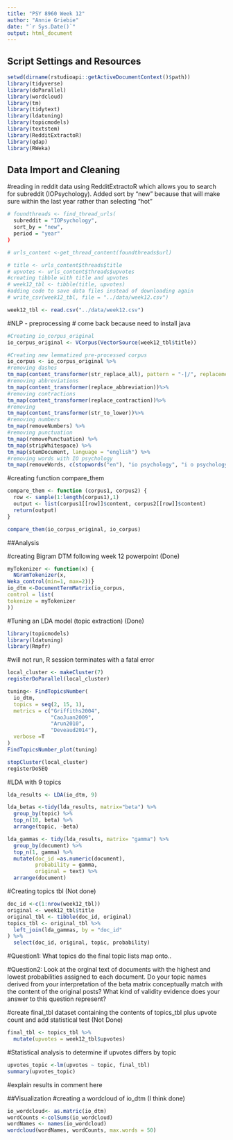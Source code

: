 ```yaml
---
title: "PSY 8960 Week 12"
author: "Annie Griebie"
date: "`r Sys.Date()`"
output: html_document
---
```


## Script Settings and Resources
```r
setwd(dirname(rstudioapi::getActiveDocumentContext()$path))
library(tidyverse)
library(doParallel)
library(wordcloud)
library(tm)
library(tidytext)
library(ldatuning)
library(topicmodels)
library(textstem)
library(RedditExtractoR)
library(qdap)
library(RWeka)
```

## Data Import and Cleaning
#reading in reddit data using RedditExtractoR which allows you to search for subreddit (IOPsychology). Added sort by "new" because that will make sure within the last year rather than selecting "hot"
```r
# foundthreads <- find_thread_urls(
  subreddit = "IOPsychology",
  sort_by = "new",
  period = "year"
)

# urls_content <-get_thread_content(foundthreads$url)

# title <- urls_content$threads$title
# upvotes <- urls_content$threads$upvotes
#creating tibble with title and upvotes
# week12_tbl <- tibble(title, upvotes)
#adding code to save data files instead of downloading again 
# write_csv(week12_tbl, file = "../data/week12.csv")
```

```r
week12_tbl <- read.csv("../data/week12.csv")
```
  
#NLP - preprocessing # come back because need to install java
```r
#Creating io_corpus_original
io_corpus_original <- VCorpus(VectorSource(week12_tbl$title))
```

```r
#Creating new lemmatized pre-processed corpus
io_corpus <- io_corpus_original %>%
#removing dashes 
tm_map(content_transformer(str_replace_all), pattern = "-|/", replacement = "")%>%
#removing abbreviations
tm_map(content_transformer(replace_abbreviation))%>%
#removing contractions
tm_map(content_transformer(replace_contraction))%>%
#removing 
tm_map(content_transformer(str_to_lower))%>%
#removing numbers
tm_map(removeNumbers) %>%
#removing punctuation
tm_map(removePunctuation) %>%
tm_map(stripWhitespace) %>%
tm_map(stemDocument, language = "english") %>%
#removing words with IO psychology
tm_map(removeWords, c(stopwords("en"), "io psychology", "i o psychology", "iopsychology", "io", "i o", "riopsychology"))
```      

#creating function compare_them
```r
compare_them <- function (corpus1, corpus2) {
  row <- sample(1:length(corpus1),1)
  output <- list(corpus1[[row]]$content, corpus2[[row]]$content)
  return(output)
}

compare_them(io_corpus_original, io_corpus)
```

##Analysis

#creating Bigram DTM following week 12 powerpoint  (Done)
```r
myTokenizer <- function(x) {
  NGramTokenizer(x,
Weka_control(min=1, max=2))}
io_dtm <-DocumentTermMatrix(io_corpus,
control = list(
tokenize = myTokenizer
))
```

#Tuning an LDA model (topic extraction) (Done)

```r
library(topicmodels)
library(ldatuning)
library(Rmpfr)
```


#will not run, R session terminates with a fatal error
```r
local_cluster <- makeCluster(7)
registerDoParallel(local_cluster)
```
```r
tuning<- FindTopicsNumber(
  io_dtm,
  topics = seq(2, 15, 1),
  metrics = c("Griffiths2004",
              "CaoJuan2009",
              "Arun2010",
              "Deveaud2014"),
  verbose =T
)
FindTopicsNumber_plot(tuning)
```
```r
stopCluster(local_cluster)
registerDoSEQ
```

#LDA with 9 topics
```r
lda_results <- LDA(io_dtm, 9)

lda_betas <-tidy(lda_results, matrix="beta") %>%
  group_by(topic) %>%
  top_n(10, beta) %>%
  arrange(topic, -beta)

lda_gammas <- tidy(lda_results, matrix= "gamma") %>%
  group_by(document) %>%
  top_n(1, gamma) %>%
  mutate(doc_id =as.numeric(document),
         probability = gamma,
         original = text) %>%
  arrange(document)
```

#Creating topics tbl (Not done)
```r
doc_id <-c(1:nrow(week12_tbl))
original <- week12_tbl$title
original_tbl <- tibble(doc_id, original)
topics_tbl <- original_tbl %>%
  left_join(lda_gammas, by = "doc_id"
) %>%
  select(doc_id, original, topic, probability)
```
#Question1: What topics do the final topic lists map onto..

#Question2: Look at the orginal text of documents with the highest and lowest probabilities assigned to each document. Do your topic names derived from your interpretation of the beta matrix conceptually match with the content of the original posts? What kind of validity evidence does your answer to this question represent?

#create final_tbl dataset containing the contents of topics_tbl plus upvote count and add statistical test (Not Done)
```r
final_tbl <- topics_tbl %>%
  mutate(upvotes = week12_tbl$upvotes)
```

#Statistical analysis to determine if upvotes differs by topic
```r
upvotes_topic <-lm(upvotes ~ topic, final_tbl)
summary(upvotes_topic)
```
#explain results in comment here

##Visualization
#creating a wordcloud of io_dtm (I think done)
```r
io_wordcloud<- as.matric(io_dtm)
wordCounts <-colSums(io_wordcloud)
wordNames <- names(io_wordcloud)
wordcloud(wordNames, wordCounts, max.words = 50)
```
